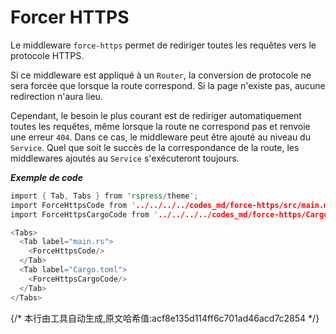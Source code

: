 # Forcer HTTPS

Le middleware `force-https` permet de rediriger toutes les requêtes vers le protocole HTTPS.  

Si ce middleware est appliqué à un `Router`, la conversion de protocole ne sera forcée que lorsque la route correspond. Si la page n'existe pas, aucune redirection n'aura lieu.  

Cependant, le besoin le plus courant est de rediriger automatiquement toutes les requêtes, même lorsque la route ne correspond pas et renvoie une erreur `404`. Dans ce cas, le middleware peut être ajouté au niveau du `Service`. Quel que soit le succès de la correspondance de la route, les middlewares ajoutés au `Service` s'exécuteront toujours.  

_**Exemple de code**_  

```rust
import { Tab, Tabs } from 'rspress/theme';
import ForceHttpsCode from '../../../../codes_md/force-https/src/main.mdx';
import ForceHttpsCargoCode from '../../../../codes_md/force-https/Cargo.mdx';

<Tabs>
  <Tab label="main.rs">
    <ForceHttpsCode/>
  </Tab>
  <Tab label="Cargo.toml">
    <ForceHttpsCargoCode/>
  </Tab>
</Tabs>
```
{/* 本行由工具自动生成,原文哈希值:acf8e135d114ff6c701ad46acd7c2854 */}